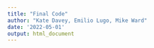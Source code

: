 ```yaml
---
title: "Final Code"
author: "Kate Davey, Emilio Lugo, Mike Ward"
date: '2022-05-01'
output: html_document
---
```


